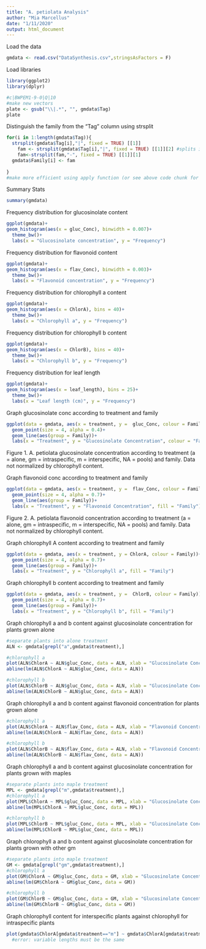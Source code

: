 ```yaml
---
title: "A. petiolata Analysis"
author: "Mia Marcellus"
date: "1/11/2020"
output: html_document
---
```

Load the data

```r
gmdata <- read.csv("DataSynthesis.csv",stringsAsFactors = F)
```

Load libraries
```r
library(ggplot2)
library(dplyr)
```

```r

#c|BWPEM1-9-0|Q|10
#make new vectors
plate <- gsub("\\|.*", "", gmdata$Tag)
plate
```

Distinguish the family from the "Tag" column using strsplit
```r
for(i in 1:length(gmdata$Tag)){
  strsplit(gmdata$Tag[i],"|", fixed = TRUE) [[1]]
    fam <- strsplit(gmdata$Tag[i],"|", fixed = TRUE) [[1]][2] #splits into family
    fam<-strsplit(fam,"-", fixed = TRUE) [[1]][1]
  gmdata$Family[i] <- fam
  
}
#make more efficient using apply function (or see above code chunk for more efficient way)
```

Summary Stats
```r
summary(gmdata)
```

Frequency distribution for glucosinolate content
```r
ggplot(gmdata)+
geom_histogram(aes(x = gluc_Conc), binwidth = 0.007)+
  theme_bw()+
  labs(x = "Glucosinolate concentration", y = "Frequency")
```

Frequency distribution for flavonoid content
```r
ggplot(gmdata)+
geom_histogram(aes(x = flav_Conc), binwidth = 0.003)+
  theme_bw()+
  labs(x = "Flavonoid concentration", y = "Frequency")
```

Frequency distribution for chlorophyll a content
```r
ggplot(gmdata)+
geom_histogram(aes(x = ChlorA), bins = 40)+
  theme_bw()+
  labs(x = "Chlorophyll a", y = "Frequency")
```

Frequency distribution for chlorophyll b content
```r
ggplot(gmdata)+
geom_histogram(aes(x = ChlorB), bins = 40)+
  theme_bw()+
  labs(x = "Chlorophyll b", y = "Frequency")
```

Frequency distribution for leaf length
```r
ggplot(gmdata)+
geom_histogram(aes(x = leaf_length), bins = 25)+
  theme_bw()+
  labs(x = "Leaf length (cm)", y = "Frequency")
```


Graph glucosinolate conc according to treatment and family
```r
ggplot(data = gmdata, aes(x = treatment, y =  gluc_Conc, colour = Family))+
  geom_point(size = 4, alpha = 0.4)+
  geom_line(aes(group = Family))+
  labs(x = "Treatment", y = "Glucosinolate Concentration", colour = "Family")
```
Figure 1. A. petiolata glucosinolate concentration according to treatment (a = alone, gm = intraspecific, m = interspecific, NA = pools) and family. Data not normalized by chlorophyll content. 

Graph flavonoid conc according to treatment and family
```r
ggplot(data = gmdata, aes(x = treatment, y =  flav_Conc, colour = Family))+
  geom_point(size = 4, alpha = 0.7)+
  geom_line(aes(group = Family))+
  labs(x = "Treatment", y = "Flavonoid Concentration", fill = "Family")
```
Figure 2. A. petiolata flavonoid concentration according to treatment (a = alone, gm = intraspecific, m = interspecific, NA = pools) and family. Data not normalized by chlorophyll content.

Graph chlorophyll A content according to treatment and family
```r
ggplot(data = gmdata, aes(x = treatment, y = ChlorA, colour = Family))+
  geom_point(size = 4, alpha = 0.7)+
  geom_line(aes(group = Family))+
  labs(x = "Treatment", y = "Chlorophyll a", fill = "Family")
```

Graph chlorophyll b content according to treatment and family
```r
ggplot(data = gmdata, aes(x = treatment, y =  ChlorB, colour = Family))+
  geom_point(size = 4, alpha = 0.7)+
  geom_line(aes(group = Family))+
  labs(x = "Treatment", y = "Chlorophyll b", fill = "Family")
```

Graph chlorophyll a and b content against glucosinolate concentration for plants grown alone
```r
#separate plants into alone treatment
ALN <- gmdata[grepl("a",gmdata$treatment),]

#chlorophyll a
plot(ALN$ChlorA ~ ALN$gluc_Conc, data = ALN, xlab = "Glucosinolate Concentration", ylab = "Chlorophyll a Content")
abline(lm(ALN$ChlorA ~ ALN$gluc_Conc, data = ALN))

#chlorophyll b
plot(ALN$ChlorB ~ ALN$gluc_Conc, data = ALN, xlab = "Glucosinolate Concentration", ylab = "Chlorophyll b Content")
abline(lm(ALN$ChlorB ~ ALN$gluc_Conc, data = ALN))
```

Graph chlorophyll a and b content against flavonoid concentration for plants grown alone
```r
#chlorophyll a
plot(ALN$ChlorA ~ ALN$flav_Conc, data = ALN, xlab = "Flavonoid Concentration", ylab = "Chlorophyll a Content")
abline(lm(ALN$ChlorA ~ ALN$flav_Conc, data = ALN))

#chlorophyll b
plot(ALN$ChlorB ~ ALN$flav_Conc, data = ALN, xlab = "Flavonoid Concentration", ylab = "Chlorophyll b Content")
abline(lm(ALN$ChlorB ~ ALN$flav_Conc, data = ALN))
```

Graph chlorophyll a and b content against glucosinolate concentration for plants grown with maples
```r
#separate plants into maple treatment
MPL <- gmdata[grepl("m",gmdata$treatment),]
#chlorophyll a
plot(MPL$ChlorA ~ MPL$gluc_Conc, data = MPL, xlab = "Glucosinolate Concentration", ylab = "Chlorophyll a Content")
abline(lm(MPL$ChlorA ~ MPL$gluc_Conc, data = MPL))

#chlorophyll b
plot(MPL$ChlorB ~ MPL$gluc_Conc, data = MPL, xlab = "Glucosinolate Concentration", ylab = "Chlorophyll b Content")
abline(lm(MPL$ChlorB ~ MPL$gluc_Conc, data = MPL))
```
Graph chlorophyll a and b content against glucosinolate concentration for plants grown with other gm
```r
#separate plants into maple treatment
GM <- gmdata[grepl("gm",gmdata$treatment),]
#chlorophyll a
plot(GM$ChlorA ~ GM$gluc_Conc, data = GM, xlab = "Glucosinolate Concentration", ylab = "Chlorophyll a Content")
abline(lm(GM$ChlorA ~ GM$gluc_Conc, data = GM))

#chlorophyll b
plot(GM$ChlorB ~ GM$gluc_Conc, data = GM, xlab = "Glucosinolate Concentration", ylab = "Chlorophyll b Content")
abline(lm(GM$ChlorB ~ GM$gluc_Conc, data = GM))
```

Graph chlorophyll content for interspecific plants against chlorophyll for intraspecific plants
```r
plot(gmdata$ChlorA[gmdata$treatment=="m"] ~ gmdata$ChlorA[gmdata$treatment=="gm"])
  #error: variable lengths must be the same                                                  
```



